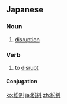 ==Japanese==
{{ja-kanjitab|ふん|きゅう|yomi=o}}

===Noun===
{{ja-noun|ふんきゅう}}

# [[disruption]]

===Verb===
{{ja-verb-suru|ふんきゅう}}

# to [[disrupt]]

====Conjugation====
{{ja-suru|ふんきゅう}}

[[ko:紛糾]]
[[ja:紛糾]]
[[zh:紛糾]]